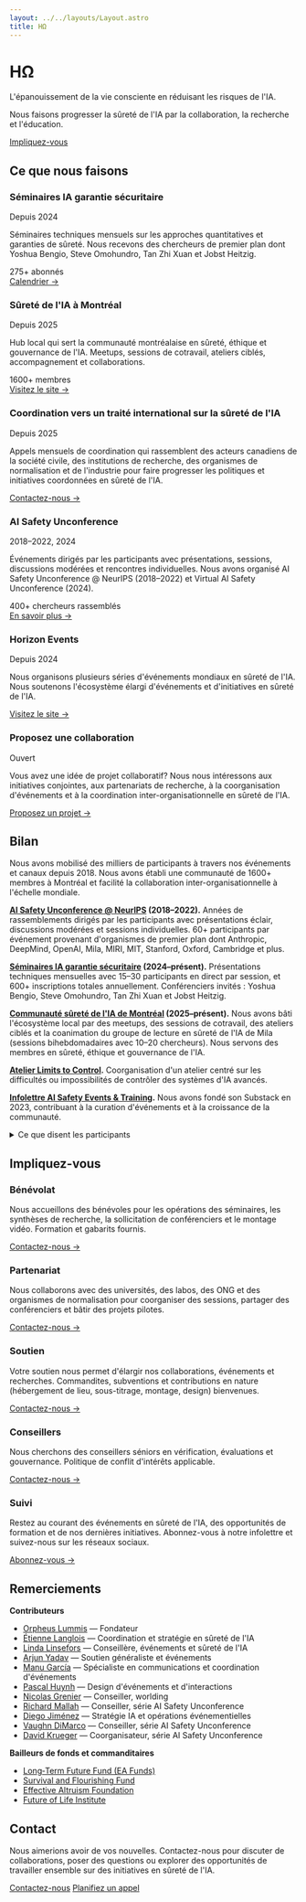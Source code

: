 ```yaml
---
layout: ../../layouts/Layout.astro
title: HΩ
---
```


<div class="hero">

# HΩ

<div class="purpose-statement">L'épanouissement de la vie consciente en réduisant les risques de l'IA.</div>

<p class="mission-statement">Nous faisons progresser la sûreté de l'IA par la collaboration, la recherche et l'éducation.</p>

<div class="cta-group">
  <a href="#impliquez-vous" class="btn btn-primary">Impliquez-vous</a>
</div>

</div>

<section id="ce-quon-fait">

## Ce que nous faisons

<div class="card-grid">

<div class="card">
  <div class="card-header">
    <h3>Séminaires IA garantie sécuritaire</h3>
    <span class="card-meta">Depuis 2024</span>
  </div>
  <p>Séminaires techniques mensuels sur les approches quantitatives et garanties de sûreté. Nous recevons des chercheurs de premier plan dont Yoshua Bengio, Steve Omohundro, Tan Zhi Xuan et Jobst Heitzig.</p>
  <div class="card-stats">
    <span>275+ abonnés</span>
  </div>
  <a href="https://luma.com/guaranteedsafeaiseminars" class="card-link">Calendrier →</a>
</div>

<div class="card">
  <div class="card-header">
    <h3>Sûreté de l'IA à Montréal</h3>
    <span class="card-meta">Depuis 2025</span>
  </div>
  <p>Hub local qui sert la communauté montréalaise en sûreté, éthique et gouvernance de l'IA. Meetups, sessions de cotravail, ateliers ciblés, accompagnement et collaborations.</p>
  <div class="card-stats">
    <span>1600+ membres</span>
  </div>
  <a href="https://aisafetymontreal.org" class="card-link">Visitez le site →</a>
</div>

<div class="card">
  <div class="card-header">
    <h3>Coordination vers un traité international sur la sûreté de l'IA</h3>
    <span class="card-meta">Depuis 2025</span>
  </div>
  <p>Appels mensuels de coordination qui rassemblent des acteurs canadiens de la société civile, des institutions de recherche, des organismes de normalisation et de l'industrie pour faire progresser les politiques et initiatives coordonnées en sûreté de l'IA.</p>
  <a href="mailto:team@horizonomega.org?subject=Traité%20canadien%20sûreté%20IA" class="card-link">Contactez-nous →</a>
</div>

<div class="card">
  <div class="card-header">
    <h3>AI Safety Unconference</h3>
    <span class="card-meta">2018–2022, 2024</span>
  </div>
  <p>Événements dirigés par les participants avec présentations, sessions, discussions modérées et rencontres individuelles. Nous avons organisé AI Safety Unconference @ NeurIPS (2018–2022) et Virtual AI Safety Unconference (2024).</p>
  <div class="card-stats">
    <span>400+ chercheurs rassemblés</span>
  </div>
  <a href="https://www.horizonevents.info/" class="card-link">En savoir plus →</a>
</div>

<div class="card">
  <div class="card-header">
    <h3>Horizon Events</h3>
    <span class="card-meta">Depuis 2024</span>
  </div>
  <p>Nous organisons plusieurs séries d'événements mondiaux en sûreté de l'IA. Nous soutenons l'écosystème élargi d'événements et d'initiatives en sûreté de l'IA.</p>
  <a href="https://www.horizonevents.info/" class="card-link">Visitez le site →</a>
</div>

<div class="card">
  <div class="card-header">
    <h3>Proposez une collaboration</h3>
    <span class="card-meta">Ouvert</span>
  </div>
  <p>Vous avez une idée de projet collaboratif? Nous nous intéressons aux initiatives conjointes, aux partenariats de recherche, à la coorganisation d'événements et à la coordination inter-organisationnelle en sûreté de l'IA.</p>
  <a href="mailto:team@horizonomega.org?subject=Proposition%20de%20projet%20collaboratif" class="card-link">Proposez un projet →</a>
</div>

</div>

</section>

<section id="bilan">

## Bilan

Nous avons mobilisé des milliers de participants à travers nos événements et canaux depuis 2018. Nous avons établi une communauté de 1600+ membres à Montréal et facilité la collaboration inter-organisationnelle à l'échelle mondiale.

**[AI Safety Unconference @ NeurIPS](https://www.horizonevents.info/events/ai-safety-unconference) (2018–2022).** Années de rassemblements dirigés par les participants avec présentations éclair, discussions modérées et sessions individuelles. 60+ participants par événement provenant d'organismes de premier plan dont Anthropic, DeepMind, OpenAI, Mila, MIRI, MIT, Stanford, Oxford, Cambridge et plus.

**[Séminaires IA garantie sécuritaire](https://luma.com/guaranteedsafeaiseminars) (2024–présent).** Présentations techniques mensuelles avec 15–30 participants en direct par session, et 600+ inscriptions totales annuellement. Conférenciers invités : Yoshua Bengio, Steve Omohundro, Tan Zhi Xuan et Jobst Heitzig.

**[Communauté sûreté de l'IA de Montréal](https://aisafetymontreal.org/) (2025–présent).** Nous avons bâti l'écosystème local par des meetups, des sessions de cotravail, des ateliers ciblés et la coanimation du groupe de lecture en sûreté de l'IA de Mila (sessions bihebdomadaires avec 10–20 chercheurs). Nous servons des membres en sûreté, éthique et gouvernance de l'IA.

**[Atelier Limits to Control](http://limitstocontrol.org).** Coorganisation d'un atelier centré sur les difficultés ou impossibilités de contrôler des systèmes d'IA avancés.

**[Infolettre AI Safety Events & Training](https://aisafetyeventsandtraining.substack.com/).** Nous avons fondé son Substack en 2023, contribuant à la curation d'événements et à la croissance de la communauté.

<details>
  <summary>Ce que disent les participants</summary>
  <blockquote>« Utile pour suivre les avancées et lancer des collaborations. » — Haydn Belfield</blockquote>
  <blockquote>« Très utile pour rencontrer et discuter avec les chercheurs en sûreté de l'IA à NeurIPS. » — Esben Kran</blockquote>
  <blockquote>« Une excellente façon de rencontrer les meilleures personnes du domaine et propulser des idées audacieuses. » — Stuart Armstrong</blockquote>
  <blockquote>« Les petits groupes de discussion m'ont exposé à de nouvelles perspectives. » — Adam Gleave</blockquote>
</details>

</section>

<section id="impliquez-vous">

## Impliquez-vous

<div class="card-grid">

<div class="card">
  <h3>Bénévolat</h3>
  <p>Nous accueillons des bénévoles pour les opérations des séminaires, les synthèses de recherche, la sollicitation de conférenciers et le montage vidéo. Formation et gabarits fournis.</p>
  <a href="mailto:team@horizonomega.org?subject=Bénévolat" class="card-link">Contactez-nous →</a>
</div>

<div class="card">
  <h3>Partenariat</h3>
  <p>Nous collaborons avec des universités, des labos, des ONG et des organismes de normalisation pour coorganiser des sessions, partager des conférenciers et bâtir des projets pilotes.</p>
  <a href="mailto:team@horizonomega.org?subject=Partenariat" class="card-link">Contactez-nous →</a>
</div>

<div class="card">
  <h3>Soutien</h3>
  <p>Votre soutien nous permet d'élargir nos collaborations, événements et recherches. Commandites, subventions et contributions en nature (hébergement de lieu, sous-titrage, montage, design) bienvenues.</p>
  <a href="mailto:team@horizonomega.org?subject=Soutien" class="card-link">Contactez-nous →</a>
</div>

<div class="card">
  <h3>Conseillers</h3>
  <p>Nous cherchons des conseillers séniors en vérification, évaluations et gouvernance. Politique de conflit d'intérêts applicable.</p>
  <a href="mailto:team@horizonomega.org?subject=Conseillers" class="card-link">Contactez-nous →</a>
</div>

<div class="card">
  <h3>Suivi</h3>
  <p>Restez au courant des événements en sûreté de l'IA, des opportunités de formation et de nos dernières initiatives. Abonnez-vous à notre infolettre et suivez-nous sur les réseaux sociaux.</p>
  <a href="https://horizonomega.substack.com/" class="card-link">Abonnez-vous →</a>
</div>

</div>

</section>

<section id="remerciements">

## Remerciements

**Contributeurs**
- [Orpheus Lummis](https://www.orpheuslummis.info/) — Fondateur
- [Étienne Langlois](https://ca.linkedin.com/in/%C3%A9tienne-langlois-2a3119294/en) — Coordination et stratégie en sûreté de l'IA
- [Linda Linsefors](https://www.lesswrong.com/users/linda-linsefors) — Conseillère, événements et sûreté de l'IA
- [Arjun Yadav](https://www.arjunyadav.net/) — Soutien généraliste et événements
- [Manu García](https://www.linkedin.com/in/manu-garcía-communications-specialist) — Spécialiste en communications et coordination d'événements
- [Pascal Huynh](https://www.facebook.com/pozcal) — Design d'événements et d'interactions
- [Nicolas Grenier](https://en.wikipedia.org/wiki/Nicolas_Grenier_(artist)) — Conseiller, worlding
- [Richard Mallah](https://www.linkedin.com/in/richardmallah/) — Conseiller, série AI Safety Unconference
- [Diego Jiménez](https://co.linkedin.com/in/diegomauriciojimenez/en) — Stratégie IA et opérations événementielles
- [Vaughn DiMarco](https://va.ug.hn/) — Conseiller, série AI Safety Unconference
- [David Krueger](https://davidscottkrueger.com/) — Coorganisateur, série AI Safety Unconference

**Bailleurs de fonds et commanditaires**
- [Long‑Term Future Fund (EA Funds)](https://funds.effectivealtruism.org/funds/far-future)
- [Survival and Flourishing Fund](https://survivalandflourishing.fund/)
- [Effective Altruism Foundation](https://ea-foundation.org/)
- [Future of Life Institute](https://futureoflife.org/)

</section>

<section id="contact">

## Contact

<p>Nous aimerions avoir de vos nouvelles. Contactez-nous pour discuter de collaborations, poser des questions ou explorer des opportunités de travailler ensemble sur des initiatives en sûreté de l'IA.</p>

<div class="cta-group">
  <a href="mailto:team@horizonomega.org" class="btn btn-primary">Contactez-nous</a>
  <a href="https://cal.com/horizonomega" class="btn btn-secondary">Planifiez un appel</a>
</div>

</section>
